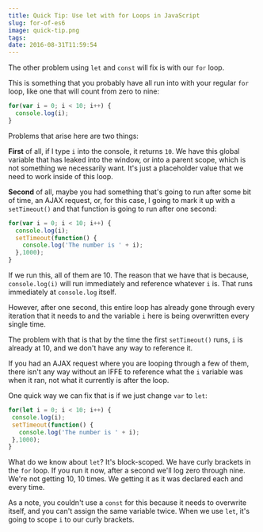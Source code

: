 ```yaml
---
title: Quick Tip: Use let with for Loops in JavaScript
slug: for-of-es6
image: quick-tip.png
tags: 
date: 2016-08-31T11:59:54
---
```


The other problem using <code>let</code> and <code>const</code> will fix is with our <code>for</code> loop.

This is something that you probably have all run into with your regular <code>for</code> loop, like one that will count from zero to nine:


```js
for(var i = 0; i < 10; i++) {
  console.log(i);
}

```

Problems that arise here are two things:

<strong>First</strong> of all, if I type <code>i</code> into the console, it returns <code>10</code>. We have this global variable that has leaked into the window, or into a parent scope, which is not something we necessarily want. It's just a placeholder value that we need to work inside of this loop.

<strong>Second</strong> of all, maybe you had something that's going to run after some bit of time, an AJAX request, or, for this case, I going to mark it up with a <code>setTimeout()</code> and that function is going to run after one second:


```js
for(var i = 0; i < 10; i++) {
  console.log(i);
  setTimeout(function() {
    console.log('The number is ' + i);
  },1000);
}

```

If we run this, all of them are 10. The reason that we have that is because, <code>console.log(i)</code>  will run immediately and reference whatever <code>i</code> is. That runs immediately at <code>console.log</code> itself.

However, after one second, this entire loop has already gone through every iteration that it needs to and the variable <code>i</code> here is being overwritten every single time.

The problem with that is that by the time the first <code>setTimeout()</code> runs, <code>i</code> is already at 10, and we don't have any way to reference it.

If you had an AJAX request where you are looping through a few of them, there isn't any way without an IFFE to reference what the <code>i</code> variable was when it ran, not what it currently is after the loop.

One quick way we can fix that is if we just change <code>var</code> to <code>let</code>:


```js
for(let i = 0; i < 10; i++) {
 console.log(i);
 setTimeout(function() {
   console.log('The number is ' + i);
 },1000);
}

```

What do we know about <code>let</code>? It's block-scoped. We have curly brackets in the <code>for</code> loop. If you run it now, after a second we'll log zero through nine. We're not getting 10, 10 times. We getting it as it was declared each and every time.

As a note, you couldn't use a <code>const</code> for this because it needs to overwrite itself, and you can't assign the same variable twice. When we use <code>let</code>, it's going to scope <code>i</code> to our curly brackets.